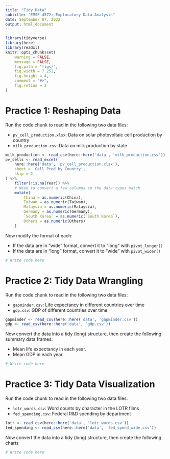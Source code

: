 ```yaml
---
title: "Tidy Data"
subtitle: "EMSE 4572: Exploratory Data Analysis"
date: September 07, 2022
output: html_document
---
```


```r
library(tidyverse)
library(here)
library(readxl)
knitr::opts_chunk$set(
    warning = FALSE,
    message = FALSE,
    fig.path = "figs/",
    fig.width = 7.252,
    fig.height = 4,
    comment = "#>",
    fig.retina = 3
)
```



# Practice 1: Reshaping Data

Run the code chunk to read in the following two data files:

- `pv_cell_production.xlsx`: Data on solar photovoltaic cell production by country
- `milk_production.csv`: Data on milk production by state

```r
milk_production <- read_csv(here::here('data', 'milk_production.csv'))
pv_cells <- read_excel(
    here::here('data', 'pv_cell_production.xlsx'),
    sheet = 'Cell Prod by Country',
    skip = 2
) %>%
    filter(!is.na(Year)) %>%
    # Need to convert a few columns so the data types match
    mutate(
        China = as.numeric(China),
        Taiwan = as.numeric(Taiwan),
        Malaysia = as.numeric(Malaysia),
        Germany = as.numeric(Germany),
        `South Korea` = as.numeric(`South Korea`),
        Others = as.numeric(Others)
    )
```

Now modify the format of each:

- If the data are in "wide" format, convert it to "long" with `pivot_longer()`
- If the data are in "long" format, convert it to "wide" with `pivot_wider()`

```r
# Write code here
```



# Practice 2: Tidy Data Wrangling

Run the code chunk to read in the following two data files:

- `gapminder.csv`: Life expectancy in different countries over time
- `gdp.csv`: GDP of different countries over time

```r
gapminder <- read_csv(here::here('data', 'gapminder.csv'))
gdp <- read_csv(here::here('data', 'gdp.csv'))
```

Now convert the data into a tidy (long) structure, then create the following summary data frames:

- Mean life expectancy in each year.
- Mean GDP in each year.

```r
# Write code here
```



# Practice 3: Tidy Data Visualization

Run the code chunk to read in the following two data files:

- `lotr_words.csv`: Word counts by character in the LOTR films
- `fed_spending.csv`: Federal R&D spending by department

```r
lotr <- read_csv(here::here('data', 'lotr_words.csv'))
fed_spending <- read_csv(here::here('data', 'fed_spend_wide.csv'))
```

Now convert the data into a tidy (long) structure, then create the following charts

```r
# Write code here
```
